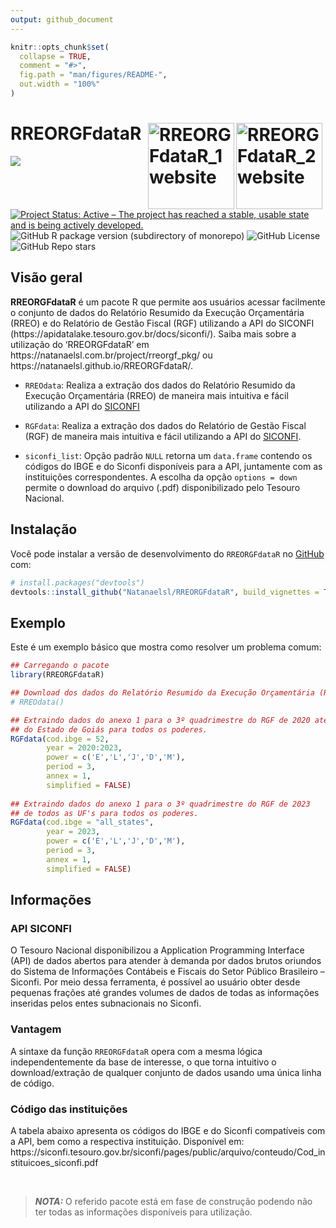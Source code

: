 ```yaml
---
output: github_document
---
```


<!-- README.md is generated from README.Rmd. Please edit that file -->


```r
knitr::opts_chunk$set(
  collapse = TRUE,
  comment = "#>",
  fig.path = "man/figures/README-",
  out.width = "100%"
)
```


# RREORGFdataR <a href="https://natanaelsl.com.br"><img src="man/figures/Logo_2.png" align="right" width="138" alt="RREORGFdataR_2 website" class="logo" style="margin-right: 5px;" /><img src="man/figures/logo.png" align="right" width="138" alt="RREORGFdataR_1 website" class="logo" /></a>

<!-- badges: start -->
<!-- [![CRAN/METACRAN Version](https://www.r-pkg.org/badges/version/geouy)](https://CRAN.R-project.org/package=geouy) -->
<!-- [![CRAN/METACRAN Total downloads](https://cranlogs.r-pkg.org/badges/grand-total/geouy?color=blue)](https://CRAN.R-project.org/package=geouy)  -->
<!-- [![CRAN/METACRAN downloads per month](https://cranlogs.r-pkg.org/badges/geouy?color=orange)](https://CRAN.R-project.org/package=geouy) -->
<!-- <br /> -->
<!-- [![AppVeyor build status](https://ci.appveyor.com/api/projects/status/github/RichDeto/geouy?branch=master&svg=true)](https://ci.appveyor.com/project/RichDeto/geouy) -->
<!-- [![R](https://github.com/Natanaelsl/NCAGEDdataR/actions/workflows/r.yml/badge.svg)](https://github.com/Natanaelsl/NCAGEDdataR/actions/workflows/r.yml) -->

[![](https://img.shields.io/badge/lifecycle-stable-brightgreen.svg)](https://lifecycle.r-lib.org/articles/stages.html#stable)
[![Project Status: Active – The project has reached a stable, usable state and is being actively developed.](https://www.repostatus.org/badges/latest/active.svg)](https://www.repostatus.org/#active)
![GitHub R package version (subdirectory of monorepo)](https://img.shields.io/github/r-package/v/Natanaelsl/RREORGFdataR)
![GitHub License](https://img.shields.io/github/license/Natanaelsl/RREORGFdataR)
![GitHub Repo stars](https://img.shields.io/github/stars/Natanaelsl/pagedreport?color=orange)
<!-- badges: end -->



## Visão geral

**RREORGFdataR** é um pacote R que permite aos usuários acessar facilmente o conjunto de dados do Relatório Resumido da Execução Orçamentária (RREO) e do Relatório de Gestão Fiscal (RGF) utilizando a API do SICONFI (https://apidatalake.tesouro.gov.br/docs/siconfi/). Saiba mais sobre a utilização do 'RREORGFdataR' em https://natanaelsl.com.br/project/rreorgf_pkg/ ou https://natanaelsl.github.io/RREORGFdataR/.

<!-- <img align="right" src="man/figures/Logo_1.png" alt="logo" width="180"><img align="right" src="man/figures/Logo_2.png" alt="logo" width="180"> -->

- `RREOdata`: Realiza a extração dos dados do Relatório Resumido da Execução Orçamentária (RREO) de maneira mais intuitiva e fácil utilizando a API do [SICONFI](https://apidatalake.tesouro.gov.br/docs/siconfi/)

- `RGFdata`: Realiza a extração dos dados do Relatório de Gestão Fiscal (RGF) de maneira mais intuitiva e fácil utilizando a API do [SICONFI](https://apidatalake.tesouro.gov.br/docs/siconfi/).

- `siconfi_list`: Opção padrão `NULL` retorna um `data.frame` contendo os códigos do IBGE e do Siconfi disponíveis para a API, juntamente com as instituições correspondentes. A escolha da opção `options = down` permite o download do arquivo (.pdf) disponibilizado pelo Tesouro Nacional.


<!-- <br /> -->


## Instalação

Você pode instalar a versão de desenvolvimento do `RREORGFdataR` no [GitHub](https://github.com/) com:

``` r
# install.packages("devtools")
devtools::install_github("Natanaelsl/RREORGFdataR", build_vignettes = TRUE)
```

<!-- --- -->

## Exemplo

Este é um exemplo básico que mostra como resolver um problema comum:

``` r
## Carregando o pacote
library(RREORGFdataR)

## Download dos dados do Relatório Resumido da Execução Orçamentária (RREO).
# RREOdata()

## Extraindo dados do anexo 1 para o 3º quadrimestre do RGF de 2020 até 2023
## do Estado de Goiás para todos os poderes.
RGFdata(cod.ibge = 52,
        year = 2020:2023,
        power = c('E','L','J','D','M'),
        period = 3,
        annex = 1,
        simplified = FALSE)
        
## Extraindo dados do anexo 1 para o 3º quadrimestre do RGF de 2023
## de todos as UF's para todos os poderes.
RGFdata(cod.ibge = "all_states",
        year = 2023,
        power = c('E','L','J','D','M'),
        period = 3,
        annex = 1,
        simplified = FALSE)
```

<!-- --- -->

## Informações

### API SICONFI

O Tesouro Nacional disponibilizou a Application Programming Interface (API) de dados abertos para atender à demanda por dados brutos oriundos do Sistema de Informações Contábeis e Fiscais do Setor Público Brasileiro – Siconfi. Por meio dessa ferramenta, é possível ao usuário obter desde pequenas frações até grandes volumes de dados de todas as informações inseridas pelos entes subnacionais no Siconfi.


### Vantagem

A sintaxe da função `RREORGFdataR` opera com a mesma lógica independentemente da base de interesse, o que torna intuitivo o download/extração de qualquer conjunto de dados usando uma única linha de código.


### Código das instituições

A tabela abaixo apresenta os códigos do IBGE e do Siconfi compatíveis com a API, bem como a respectiva instituição. Disponível em: https://siconfi.tesouro.gov.br/siconfi/pages/public/arquivo/conteudo/Cod_instituicoes_siconfi.pdf

<br />

> **_NOTA:_**  O referido pacote está em fase de construção podendo não ter todas as informações disponíveis para utilização.
